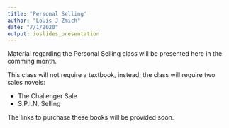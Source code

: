 ```yaml
---
title: 'Personal Selling'
author: "Louis J Zmich"
date: "7/1/2020"
output: ioslides_presentation
---
```


 Material regarding the Personal Selling class will be presented here in the comming month.
 
 This class will not require a textbook, instead, the class will require two sales novels:
 
 - The Challenger Sale 
 - S.P.I.N. Selling 
 
 The links to purchase these books will be provided soon. 
 

